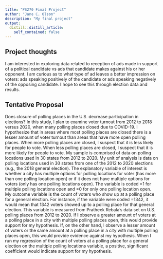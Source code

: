 ```yaml
---
title: "PS270 Final Project"
author: "Jane C. Olson"
description: "My final project"
output:
  distill::distill_article:
    self_contained: false
---
```




## Project thoughts

I am interested in exploring data related to reception of ads made in support of a political candidate vs ads that candidate makes against his or her opponent. I am curious as to what type of ad leaves a better impression on voters: ads speaking positively of the candidate or ads speaking negatively of the opposing candidate. I hope to see this through election data and results.

## Tentative Proposal

Does closure of polling places in the U.S. decrease participation in elections? In this study, I plan to examine voter turnout from 2012 to 2018 versus 2020, when many polling places closed due to COVID-19. I hypothesize that in areas where most polling places are closed there is a lesser amount of voter turnout than areas that have more open polling places. When more polling places are closed, I suspect that it is less likely for people to vote. When less polling places are closed, I suspect that it is more likely for people to vote. My sample is comprised of data on polling locations used in 30 states from 2012 to 2020. My unit of analysis is data on polling locations used in 30 states from one of the 2012 to 2020 elections (e.g., the 2018 general election). The explanatory variable of interest is whether a city has multiple options for polling locations for voter (has more than one polling location open) or if it does not have multiple options for voters (only has one polling locations open). The variable is coded =1 for multiple polling locations open and =0 for only one polling location open. My outcome variable is the count of voters who show up at a polling place for a general election. For instance, if the variable were coded =1342, it would mean that 1342 voters showed up to a polling place for that general election. This variable is measured from Pratheek Rebala's data set on U.S. polling places from 2012 to 2020. If I observe a greater amount of voters at a polling place in a city with multiple polling places open, this would provide support for my hypothesis. If, on the other hand, I observe a lesser amount of voters or the same amount at a polling place in a city with multiple polling places open, this would provide evidence against my hypothesis. When I run my regression of the count of voters at a polling place for a general election on the multiple polling locations variable, a positive, significant coefficient would indicate support for my hypothesis.
